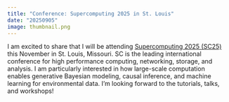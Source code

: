 ```yaml
---
title: "Conference: Supercomputing 2025 in St. Louis"
date: "20250905"
image: thumbnail.png
---
```


I am excited to share that I will be attending [Supercomputing 2025 (SC25)](https://sc25.supercomputing.org/) this November in St. Louis, Missouri. SC is the leading international conference for high performance computing, networking, storage, and analysis. I am particularly interested in how large-scale computation enables generative Bayesian modeling, causal inference, and machine learning for environmental data. I'm looking forward to the tutorials, talks, and workshops!

